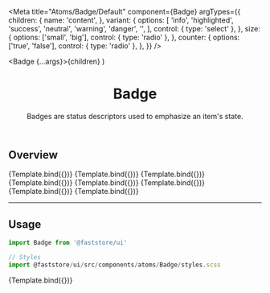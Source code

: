 

<Meta
  title="Atoms/Badge/Default"
  component={Badge}
  argTypes={{
    children: {
      name: 'content',
    },
    variant: {
      options: [
        'info',
        'highlighted',
        'success',
        'neutral',
        'warning',
        'danger',
        '',
      ],
      control: { type: 'select' },
    },
    size: {
      options: ['small', 'big'],
      control: { type: 'radio' },
    },
    counter: {
      options: ['true', 'false'],
      control: { type: 'radio' },
    },
  }}
/>

  <Badge {...args}>{children}</Badge>
)

<header>

# Badge

Badges are status descriptors used to emphasize an item's state.

</header>

## Overview

<Canvas>
  <Story
    name="overview-neutral"
    args={{
      children: 'Neutral',
      size: 'small',
      variant: 'neutral',
    }}
  >
    {Template.bind({})}
  </Story>
  <Story
    name="overview-info"
    args={{
      children: 'Info',
      size: 'small',
      variant: 'info',
    }}
  >
    {Template.bind({})}
  </Story>
  <Story
    name="overview-highlighted"
    args={{
      children: 'Highlighted',
      size: 'small',
      variant: 'highlighted',
    }}
  >
    {Template.bind({})}
  </Story>
  <Story
    name="overview-success"
    args={{
      children: 'Success',
      size: 'small',
      variant: 'success',
    }}
  >
    {Template.bind({})}
  </Story>
  <Story
    name="overview-warning"
    args={{
      children: 'Warning',
      size: 'small',
      variant: 'warning',
    }}
  >
    {Template.bind({})}
  </Story>
  <Story
    name="overview-danger"
    args={{
      children: 'Danger',
      size: 'small',
      variant: 'danger',
    }}
  >
    {Template.bind({})}
  </Story>
  <Story
    name="overview-big"
    args={{
      children: 'Big',
      size: 'big',
      variant: 'success',
    }}
  >
    {Template.bind({})}
  </Story>
  <Story
    name="overview-counter"
    args={{
      children: '3',
      size: 'false',
      counter: 'true',
    }}
  >
    {Template.bind({})}
  </Story>
</Canvas>

---

## Usage

```jsx
import Badge from '@faststore/ui'

// Styles
import @faststore/ui/src/components/atoms/Badge/styles.scss
```

<Canvas>
  <Story
    name="default"
    args={{
      children: 'New arrival',
      size: 'small',
      variant: 'info',
    }}
  >
    {Template.bind({})}
  </Story>
</Canvas>

<ArgsTable story="default" />
